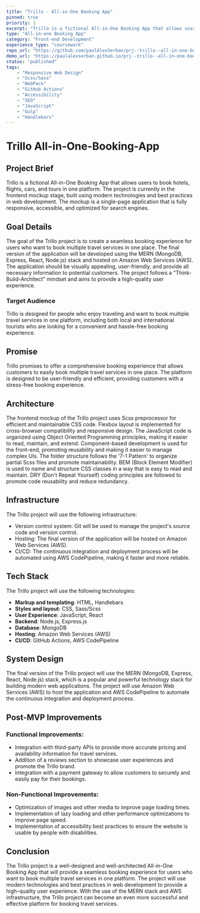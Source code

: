 ```yaml
---
title: "Trillo - All-in-One Booking App"
pinned: true
priority: 1
excerpt: "Trillo is a fictional All-in-One Booking App that allows users to book hotels, flights, cars, and tours in one platform. The project is currently in the frontend mockup stage, built using modern technologies and best practices in web development. The mockup is a single-page application that is fully responsive, accessible, and optimized for search engines."
type: "All-in-one Booking App"
category: "Front-end Development"
experience_type: "coursework"
repo_url: "https://github.com/paulAlexSerban/prj--trillo--all-in-one-booking-app"
demo_url: "https://paulalexserban.github.io/prj--trillo--all-in-one-booking-app/"
status: "published"
tags:
    - "Responsive Web Design"
    - "Scss/Sass"
    - "WebPack"
    - "GitHub Actions"           
    - "Accessibility"
    - "SEO"
    - "JavaScript"
    - "Gulp"
    - "Handlebars"
---
```


# Trillo All-in-One-Booking-App

## Project Brief
Trillo is a fictional All-in-One Booking App that allows users to book hotels, flights, cars, and tours in one platform. The project is currently in the frontend mockup stage, built using modern technologies and best practices in web development. The mockup is a single-page application that is fully responsive, accessible, and optimized for search engines.

## Goal Details

The goal of the Trillo project is to create a seamless booking experience for users who want to book multiple travel services in one place. The final version of the application will be developed using the MERN (MongoDB, Express, React, Node.js) stack and hosted on Amazon Web Services (AWS). The application should be visually appealing, user-friendly, and provide all necessary information to potential customers. The project follows a "Think-Build-Architect" mindset and aims to provide a high-quality user experience.

### Target Audience

Trillo is designed for people who enjoy traveling and want to book multiple travel services in one platform, including both local and international tourists who are looking for a convenient and hassle-free booking experience.

## Promise

Trillo promises to offer a comprehensive booking experience that allows customers to easily book multiple travel services in one place. The platform is designed to be user-friendly and efficient, providing customers with a stress-free booking experience.

## Architecture

The frontend mockup of the Trillo project uses Scss preprocessor for efficient and maintainable CSS code. Flexbox layout is implemented for cross-browser compatibility and responsive design. The JavaScript code is organized using Object Oriented Programming principles, making it easier to read, maintain, and extend. Component-based development is used for the front-end, promoting reusability and making it easier to manage complex UIs. The folder structure follows the '7-1 Pattern' to organize partial Scss files and promote maintainability. BEM (Block Element Modifier) is used to name and structure CSS classes in a way that is easy to read and maintain. DRY (Don't Repeat Yourself) coding principles are followed to promote code reusability and reduce redundancy.

## Infrastructure

The Trillo project will use the following infrastructure:

- Version control system: Git will be used to manage the project's source code and version control.
- Hosting: The final version of the application will be hosted on Amazon Web Services (AWS).
- CI/CD: The continuous integration and deployment process will be automated using AWS CodePipeline, making it faster and more reliable.

## Tech Stack

The Trillo project will use the following technologies:

- **Markup and templating**: HTML, Handlebars
- **Styles and layout**: CSS, Sass/Scss
- **User Experience**: JavaScript, React
- **Backend**: Node.js, Express.js
- **Database**: MongoDB
- **Hosting**: Amazon Web Services (AWS)
- **CI/CD**: GitHub Actions, AWS CodePipeline

## System Design

The final version of the Trillo project will use the MERN (MongoDB, Express, React, Node.js) stack, which is a popular and powerful technology stack for building modern web applications. The project will use Amazon Web Services (AWS) to host the application and AWS CodePipeline to automate the continuous integration and deployment process.

## Post-MVP Improvements

### Functional Improvements:

- Integration with third-party APIs to provide more accurate pricing and availability information for travel services.
- Addition of a reviews section to showcase user experiences and promote the Trillo brand.
- Integration with a payment gateway to allow customers to securely and easily pay for their bookings.

### Non-Functional Improvements:

- Optimization of images and other media to improve page loading times.
- Implementation of lazy loading and other performance optimizations to improve page speed.
- Implementation of accessibility best practices to ensure the website is usable by people with disabilities.

## Conclusion

The Trillo project is a well-designed and well-architected All-in-One Booking App that will provide a seamless booking experience for users who want to book multiple travel services in one platform. The project will use modern technologies and best practices in web development to provide a high-quality user experience. With the use of the MERN stack and AWS infrastructure, the Trillo project can become an even more successful and effective platform for booking travel services.
